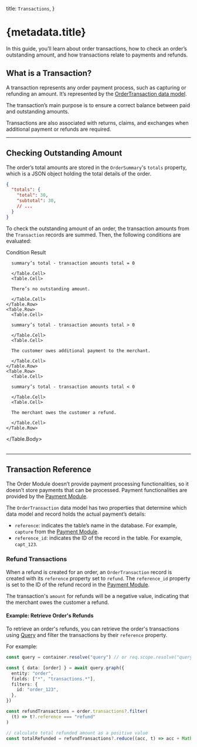 
  title: `Transactions`,
}

# {metadata.title}

In this guide, you’ll learn about order transactions, how to check an order’s outstanding amount, and how transactions relate to payments and refunds.

## What is a Transaction?

A transaction represents any order payment process, such as capturing or refunding an amount. It’s represented by the [OrderTransaction data model](/references/order/models/OrderTransaction).

The transaction’s main purpose is to ensure a correct balance between paid and outstanding amounts.

Transactions are also associated with returns, claims, and exchanges when additional payment or refunds are required.

---

## Checking Outstanding Amount

The order’s total amounts are stored in the `OrderSummary`'s `totals` property, which is a JSON object holding the total details of the order.

```json
{
  "totals": {
    "total": 30,
    "subtotal": 30,
    // ...
  }
}
```

To check the outstanding amount of an order, the transaction amounts from the `Transaction` records are summed. Then, the following conditions are evaluated:

<Table>
  <Table.Header>
    <Table.Row>
      <Table.HeaderCell>Condition</Table.HeaderCell>
      <Table.HeaderCell>Result</Table.HeaderCell>
    </Table.Row>
  </Table.Header>
  <Table.Body>
    <Table.Row>
      <Table.Cell>
      
      summary’s total - transaction amounts total = 0
      
      </Table.Cell>
      <Table.Cell>
      
      There’s no outstanding amount.
      
      </Table.Cell>
    </Table.Row>
    <Table.Row>
      <Table.Cell>
      
      summary’s total - transaction amounts total > 0
      
      </Table.Cell>
      <Table.Cell>
      
      The customer owes additional payment to the merchant.
      
      </Table.Cell>
    </Table.Row>
    <Table.Row>
      <Table.Cell>
      
      summary’s total - transaction amounts total < 0
      
      </Table.Cell>
      <Table.Cell>
      
      The merchant owes the customer a refund.
      
      </Table.Cell>
    </Table.Row>
  </Table.Body>
</Table>

---

## Transaction Reference

The Order Module doesn’t provide payment processing functionalities, so it doesn’t store payments that can be processed. Payment functionalities are provided by the [Payment Module](../../payment/page.mdx).

The `OrderTransaction` data model has two properties that determine which data model and record holds the actual payment’s details:

- `reference`: indicates the table’s name in the database. For example, `capture` from the [Payment Module](../../payment/page.mdx).
- `reference_id`: indicates the ID of the record in the table. For example, `capt_123`.

### Refund Transactions

When a refund is created for an order, an `OrderTransaction` record is created with its `reference` property set to `refund`. The `reference_id` property is set to the ID of the refund record in the [Payment Module](../../payment/page.mdx).

The transaction's `amount` for refunds will be a negative value, indicating that the merchant owes the customer a refund.

#### Example: Retrieve Order's Refunds

To retrieve an order's refunds, you can retrieve the order's transactions using [Query](!docs!/learn/fundamentals/module-links/query) and filter the transactions by their `reference` property.

For example:

```ts
const query = container.resolve("query") // or req.scope.resolve("query")

const { data: [order] } = await query.graph({
  entity: "order",
  fields: ["*", "transactions.*"],
  filters: {
    id: "order_123",
  },
})

const refundTransactions = order.transactions?.filter(
  (t) => t?.reference === "refund"
)

// calculate total refunded amount as a positive value
const totalRefunded = refundTransactions?.reduce((acc, t) => acc + Math.abs(t!.amount || 0), 0)
```